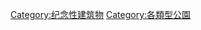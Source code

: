 {{Commons category|Memorial parks}}

[[Category:纪念性建筑物|Category:纪念性建筑物]]
[[Category:各類型公園|Category:各類型公園]]